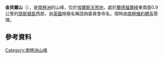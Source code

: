 {{coord|72|1|S|102|0|W|display=title}}

'''金貝爾山'''（{{lang-en|Mount Gimber}}），是[[南極洲|南極洲]]的山峰，位於[[埃爾斯沃思地|埃爾斯沃思地]]，處於[[蘭德福爾峰|蘭德福爾峰]]東南面0.9公里的[[瑟斯頓島|瑟斯頓島]]西部，由[[英國|英國]]南極名稱諮詢委員會命名，現時由[[南極條約體系|南極條約體系]]管理。

==參考資料==
{{usgs-gazetteer}}

{{Antarctica-geo-stub}}
[[Category:南極洲山峰|Category:南極洲山峰]]
